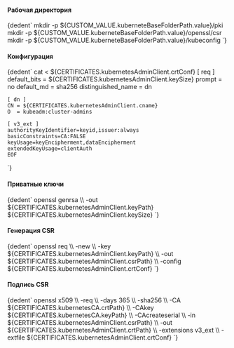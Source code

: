 

<h4>Рабочая директория</h4>
<CodeBlock language="bash">
    {dedent`
        mkdir -p ${CUSTOM_VALUE.kuberneteBaseFolderPath.value}/pki
        mkdir -p ${CUSTOM_VALUE.kuberneteBaseFolderPath.value}/openssl/csr
        mkdir -p ${CUSTOM_VALUE.kuberneteBaseFolderPath.value}/kubeconfig
    `}
</CodeBlock>

<h4>Конфигурация</h4>
<CodeBlock language="bash">
  {dedent`
    cat <<EOF > ${CERTIFICATES.kubernetesAdminClient.crtConf}
    [ req ]
    default_bits        = ${CERTIFICATES.kubernetesAdminClient.keySize}
    prompt              = no
    default_md          = sha256
    distinguished_name  = dn

    [ dn ]
    CN = ${CERTIFICATES.kubernetesAdminClient.cname}
    O  = kubeadm:cluster-admins

    [ v3_ext ]
    authorityKeyIdentifier=keyid,issuer:always
    basicConstraints=CA:FALSE
    keyUsage=keyEncipherment,dataEncipherment
    extendedKeyUsage=clientAuth
    EOF
  `}
</CodeBlock>

<h4>Приватные ключи</h4>
<CodeBlock language="bash">
  {dedent`
    openssl genrsa \\
      -out ${CERTIFICATES.kubernetesAdminClient.keyPath} ${CERTIFICATES.kubernetesAdminClient.keySize}
  `}
</CodeBlock>

<h4>Генерация CSR</h4>
<CodeBlock language="bash">
  {dedent`
    openssl req \\
      -new \\
      -key    ${CERTIFICATES.kubernetesAdminClient.keyPath} \\
      -out    ${CERTIFICATES.kubernetesAdminClient.csrPath} \\
      -config ${CERTIFICATES.kubernetesAdminClient.crtConf}
  `}
</CodeBlock>

<h4>Подпись CSR</h4>
<CodeBlock language="bash">
  {dedent`
    openssl x509 \\
      -req \\
      -days 365 \\
      -sha256 \\
      -CA ${CERTIFICATES.kubernetesCA.crtPath} \\
      -CAkey ${CERTIFICATES.kubernetesCA.keyPath} \\
      -CAcreateserial \\
      -in ${CERTIFICATES.kubernetesAdminClient.csrPath} \\
      -out ${CERTIFICATES.kubernetesAdminClient.crtPath} \\
      -extensions v3_ext \\
      -extfile ${CERTIFICATES.kubernetesAdminClient.crtConf}
  `}
</CodeBlock>
